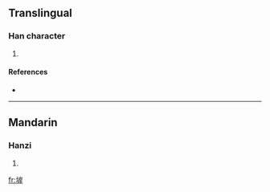 ==Translingual==

===Han character===
{{Han char|rn=32|rad=土|as=08|sn=11|four=|canj=土山一十 (GUMJ)}}

# {{defn|Han|sort=土08}}

====References====
* {{Han ref|kx=0232.181|hdz=10453.070|uh=5813|ud=22547}}

----

==Mandarin==

===Hanzi===
{{cmn-hanzi|pin=[[àn]] ([[an4]])|wg=an<sup>4</sup>}}

# {{defn|Mandarin}}

[[fr:堓]]